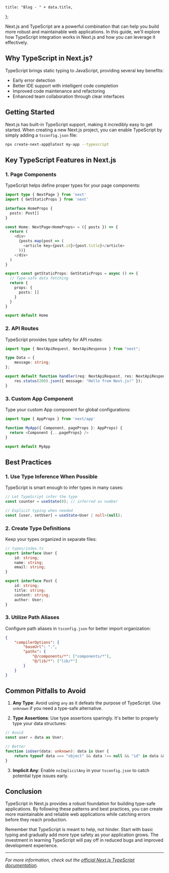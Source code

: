 

    title: "Blog - " + data.title,
};

Next.js and TypeScript are a powerful combination that can help you build more robust and maintainable web applications. In this guide, we'll explore how TypeScript integration works in Next.js and how you can leverage it effectively.

## Why TypeScript in Next.js?

TypeScript brings static typing to JavaScript, providing several key benefits:

-   Early error detection
-   Better IDE support with intelligent code completion
-   Improved code maintenance and refactoring
-   Enhanced team collaboration through clear interfaces

## Getting Started

Next.js has built-in TypeScript support, making it incredibly easy to get started. When creating a new Next.js project, you can enable TypeScript by simply adding a `tsconfig.json` file:

```bash
npx create-next-app@latest my-app --typescript
```

## Key TypeScript Features in Next.js

### 1. Page Components

TypeScript helps define proper types for your page components:

```typescript
import type { NextPage } from 'next'
import { GetStaticProps } from 'next'

interface HomeProps {
  posts: Post[]
}

const Home: NextPage<HomeProps> = ({ posts }) => {
  return (
    <div>
      {posts.map(post => (
        <article key={post.id}>{post.title}</article>
      ))}
    </div>
  )
}

export const getStaticProps: GetStaticProps = async () => {
  // Type-safe data fetching
  return {
    props: {
      posts: []
    }
  }
}

export default Home
```

### 2. API Routes

TypeScript provides type safety for API routes:

```typescript
import type { NextApiRequest, NextApiResponse } from "next";

type Data = {
    message: string;
};

export default function handler(req: NextApiRequest, res: NextApiResponse<Data>) {
    res.status(200).json({ message: "Hello from Next.js!" });
}
```

### 3. Custom App Component

Type your custom App component for global configurations:

```typescript
import type { AppProps } from 'next/app'

function MyApp({ Component, pageProps }: AppProps) {
  return <Component {...pageProps} />
}

export default MyApp
```

## Best Practices

### 1. Use Type Inference When Possible

TypeScript is smart enough to infer types in many cases:

```typescript
// Let TypeScript infer the type
const counter = useState(0); // inferred as number

// Explicit typing when needed
const [user, setUser] = useState<User | null>(null);
```

### 2. Create Type Definitions

Keep your types organized in separate files:

```typescript
// types/index.ts
export interface User {
    id: string;
    name: string;
    email: string;
}

export interface Post {
    id: string;
    title: string;
    content: string;
    author: User;
}
```

### 3. Utilize Path Aliases

Configure path aliases in `tsconfig.json` for better import organization:

```json
{
    "compilerOptions": {
        "baseUrl": ".",
        "paths": {
            "@/components/*": ["components/*"],
            "@/lib/*": ["lib/*"]
        }
    }
}
```

## Common Pitfalls to Avoid

1. **Any Type**: Avoid using `any` as it defeats the purpose of TypeScript. Use `unknown` if you need a type-safe alternative.

2. **Type Assertions**: Use type assertions sparingly. It's better to properly type your data structures:

```typescript
// Avoid
const user = data as User;

// Better
function isUser(data: unknown): data is User {
    return typeof data === "object" && data !== null && "id" in data && "name" in data;
}
```

3. **Implicit Any**: Enable `noImplicitAny` in your `tsconfig.json` to catch potential type issues early.

## Conclusion

TypeScript in Next.js provides a robust foundation for building type-safe applications. By following these patterns and best practices, you can create more maintainable and reliable web applications while catching errors before they reach production.

Remember that TypeScript is meant to help, not hinder. Start with basic typing and gradually add more type safety as your application grows. The investment in learning TypeScript will pay off in reduced bugs and improved development experience.

---

_For more information, check out the [official Next.js TypeScript documentation](https://nextjs.org/docs/basic-features/typescript)._
